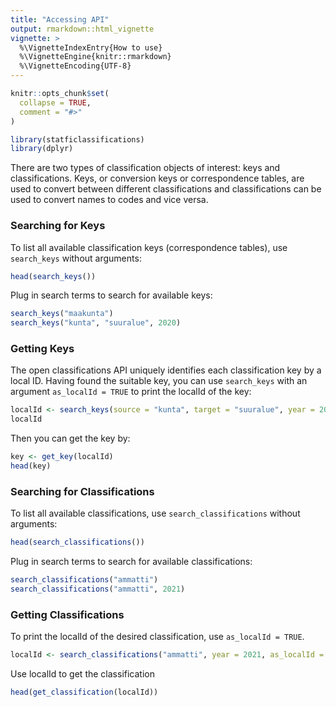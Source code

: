 ```yaml
---
title: "Accessing API"
output: rmarkdown::html_vignette
vignette: >
  %\VignetteIndexEntry{How to use}
  %\VignetteEngine{knitr::rmarkdown}
  %\VignetteEncoding{UTF-8}
---
```


```r
knitr::opts_chunk$set(
  collapse = TRUE,
  comment = "#>"
)
```

```r
library(statficlassifications)
library(dplyr)
```

There are two types of classification objects of interest: keys and classifications. Keys, or conversion keys or correspondence tables, are used to convert between different classifications and classifications can be used to convert names to codes and vice versa.

### Searching for Keys

To list all available classification keys (correspondence tables), use `search_keys` without arguments:

```r
head(search_keys())
```

Plug in search terms to search for available keys:

```r
search_keys("maakunta")
search_keys("kunta", "suuralue", 2020)
```

### Getting Keys

The open classifications API uniquely identifies each classification key by a local ID. Having found the suitable key, you can use `search_keys` with an argument `as_localId = TRUE` to print the localId of the key:

```r
localId <- search_keys(source = "kunta", target = "suuralue", year = 2020, as_localId = TRUE)
localId
```

Then you can get the key by:

```r
key <- get_key(localId)
head(key)
```

### Searching for Classifications

To list all available classifications, use `search_classifications` without arguments:

```r
head(search_classifications())
```

Plug in search terms to search for available classifications:

```r
search_classifications("ammatti")
search_classifications("ammatti", 2021)
```

### Getting Classifications

To print the localId of the desired classification, use `as_localId = TRUE`.

```r
localId <- search_classifications("ammatti", year = 2021, as_localId = TRUE)
```

Use localId to get the classification

```r
head(get_classification(localId))
```

